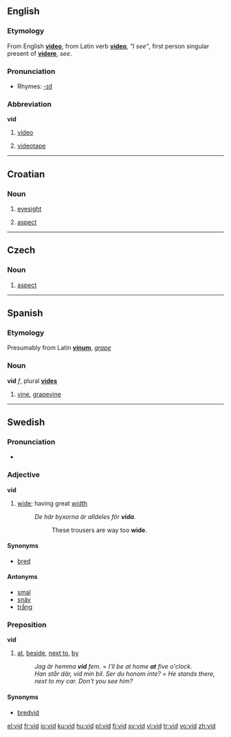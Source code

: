 {{see|við|víð}}
==English==

===Etymology===
From English '''[[video]]''', from Latin verb '''[[video]]''', ''"I see"'', first person singular present of '''[[videre]]''', ''see''.

===Pronunciation===
*Rhymes: [[Rhymes:English:-ɪd|-ɪd]]

===Abbreviation===
'''vid'''

# {{slang}} [[video]]
# {{slang}} [[videotape]]

----

==Croatian==

===Noun===
{{hr-noun|m}}

# [[eyesight]]
# {{grammar|lang=hr}} [[aspect]]

----

==Czech==

===Noun===
{{infl|cs|noun|g=m}}

# [[aspect]] {{grammar|lang=cs}}

----

==Spanish==

===Etymology===
Presumably from Latin '''[[vinum]]''', ''[[grape]]''

===Noun===
'''vid''' ''f'', plural '''[[vides]]'''

# [[vine]], [[grapevine]]

----

==Swedish==

===Pronunciation===
*{{audio|Sv-vid.ogg|audio}}

===Adjective===
{{sv-adj-reg|n=vitt}}
'''vid'''

# [[wide]]; having great [[width]]
#: ''De här byxorna är alldeles för '''vida'''.''
#:: These trousers are way too '''wide'''.

====Synonyms====
* [[bred]]

====Antonyms====
* [[smal]]
* [[snäv]]
* [[trång]]

===Preposition===
'''vid'''

# [[at]], [[beside]], [[next to]], [[by]]
#: ''Jag är hemma '''vid''' fem.'' = ''I'll be at home '''at''' five o'clock.''
#: ''Han står där, vid min bil. Ser du honom inte?'' = ''He stands there, next to my car. Don't you see him?''

====Synonyms====
* [[bredvid]]

[[el:vid]]
[[fr:vid]]
[[io:vid]]
[[ku:vid]]
[[hu:vid]]
[[pl:vid]]
[[fi:vid]]
[[sv:vid]]
[[vi:vid]]
[[tr:vid]]
[[vo:vid]]
[[zh:vid]]